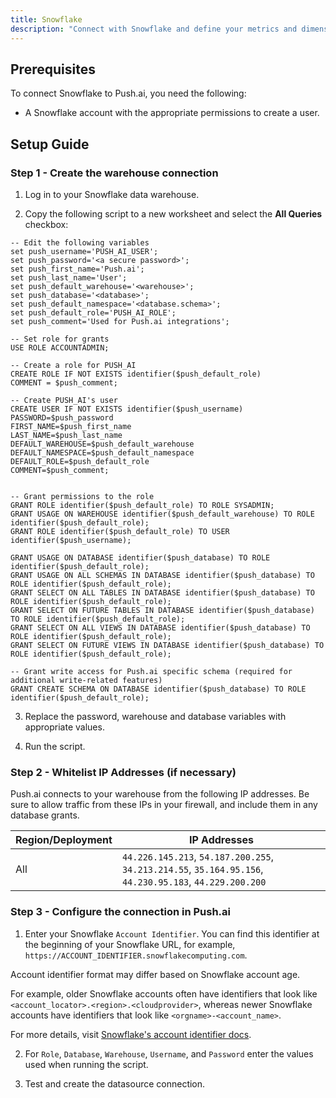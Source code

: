 ```yaml
---
title: Snowflake
description: "Connect with Snowflake and define your metrics and dimensions in Push.ai."
---
```


## Prerequisites

To connect Snowflake to Push.ai, you need the following:

- A Snowflake account with the appropriate permissions to create a user.

## Setup Guide

### Step 1 - Create the warehouse connection

1. Log in to your Snowflake data warehouse.

2. Copy the following script to a new worksheet and select the **All Queries** checkbox:

```
-- Edit the following variables
set push_username='PUSH_AI_USER';
set push_password='<a secure password>';
set push_first_name='Push.ai';
set push_last_name='User';
set push_default_warehouse='<warehouse>';
set push_database='<database>';
set push_default_namespace='<database.schema>';
set push_default_role='PUSH_AI_ROLE';
set push_comment='Used for Push.ai integrations';

-- Set role for grants
USE ROLE ACCOUNTADMIN;

-- Create a role for PUSH_AI
CREATE ROLE IF NOT EXISTS identifier($push_default_role)
COMMENT = $push_comment;

-- Create PUSH_AI's user
CREATE USER IF NOT EXISTS identifier($push_username)
PASSWORD=$push_password
FIRST_NAME=$push_first_name
LAST_NAME=$push_last_name
DEFAULT_WAREHOUSE=$push_default_warehouse
DEFAULT_NAMESPACE=$push_default_namespace
DEFAULT_ROLE=$push_default_role
COMMENT=$push_comment;


-- Grant permissions to the role
GRANT ROLE identifier($push_default_role) TO ROLE SYSADMIN;
GRANT USAGE ON WAREHOUSE identifier($push_default_warehouse) TO ROLE identifier($push_default_role);
GRANT ROLE identifier($push_default_role) TO USER identifier($push_username);

GRANT USAGE ON DATABASE identifier($push_database) TO ROLE identifier($push_default_role);
GRANT USAGE ON ALL SCHEMAS IN DATABASE identifier($push_database) TO ROLE identifier($push_default_role);
GRANT SELECT ON ALL TABLES IN DATABASE identifier($push_database) TO ROLE identifier($push_default_role);
GRANT SELECT ON FUTURE TABLES IN DATABASE identifier($push_database) TO ROLE identifier($push_default_role);
GRANT SELECT ON ALL VIEWS IN DATABASE identifier($push_database) TO ROLE identifier($push_default_role);
GRANT SELECT ON FUTURE VIEWS IN DATABASE identifier($push_database) TO ROLE identifier($push_default_role);

-- Grant write access for Push.ai specific schema (required for additional write-related features)
GRANT CREATE SCHEMA ON DATABASE identifier($push_database) TO ROLE identifier($push_default_role);
```

3. Replace the password, warehouse and database variables with appropriate values.

4. Run the script.

### Step 2 - Whitelist IP Addresses (if necessary)

Push.ai connects to your warehouse from the following IP addresses. Be sure to allow traffic from these IPs in your firewall, and include them in any database grants.


| Region/Deployment | IP Addresses                                                                                                                    |
|-------------------|---------------------------------------------------------------------------------------------------------------------------------|
| All               | ```44.226.145.213```, ```54.187.200.255```, ```34.213.214.55```, ```35.164.95.156```, ```44.230.95.183```, ```44.229.200.200``` |


### Step 3 - Configure the connection in Push.ai

1. Enter your Snowflake ```Account Identifier```. You can find this identifier at the beginning of your Snowflake URL, for example, ```https://ACCOUNT_IDENTIFIER.snowflakecomputing.com```.

<Info>

Account identifier format may differ based on Snowflake account age.

For example, older Snowflake accounts often have identifiers that look like ```<account_locator>.<region>.<cloudprovider>```, whereas newer Snowflake accounts have identifiers that look like ```<orgname>-<account_name>```.

For more details, visit [Snowflake's account identifier docs](https://docs.snowflake.com/en/user-guide/admin-account-identifier.html).

</Info>

2. For ```Role```, ```Database```, ```Warehouse```, ```Username```, and ``Password`` enter the values used when running the script.

3. Test and create the datasource connection.



